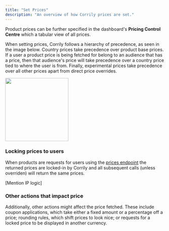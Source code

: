 ```yaml
---
title: "Set Prices"
description: "An overview of how Corrily prices are set."
---
```


Product prices can be further specified in the dashboard's **Pricing Control Centre** which a tabular view of all prices.

When setting prices, Corrily follows a hierarchy of precedence, as seen in the image below. Country prices take precedence
over product base prices. If a user a product price is being fetched for belong to an audience that has a price, then
that audience's price will take precedence over a country price tied to where the user is from. Finally, experimental
prices take precedence over all other prices apart from direct price overrides.

<img src="../img/price-hierarchy1.png" width="200" />


### Locking prices to users

When products are requests for users using the [prices endpoint](api-reference/calculate-price) the returned prices are
locked-in by Corrily and all subsequent calls (unless overriden) will return the same prices.

[Mention IP logic]

### Other actions that impact price

Additionally, other actions might affect the price fetched. These include coupon applications, which take either a fixed amount or a
percentage off a price; rounding rules, which shift prices to look nice; or requests for a locked price to be displayed
in another currency.